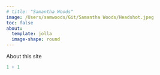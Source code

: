 ```yaml
---
# title: "Samantha Woods"
image: /Users/samwoods/Git/Samantha Woods/Headshot.jpeg
toc: false
about: 
  template: jolla
  image-shape: round
---
```


About this site

```r
1 + 1
```
